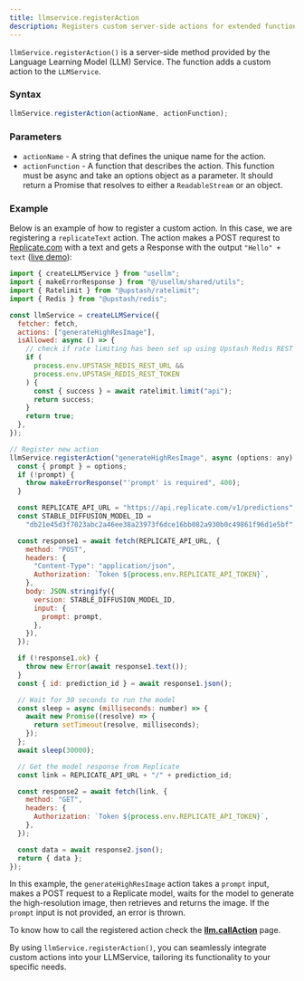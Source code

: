 ```yaml
---
title: llmservice.registerAction
description: Registers custom server-side actions for extended functionality.
---
```


`llmService.registerAction()` is a server-side method provided by the Language Learning Model (LLM) Service.
The function adds a custom action to the `LLMService`.

### Syntax

```javascript
llmService.registerAction(actionName, actionFunction);
```

### Parameters

- `actionName` - A string that defines the unique name for the action.
- `actionFunction` - A function that describes the action. This function must be async and take an options object as a parameter. It should return a Promise that resolves to either a `ReadableStream` or an object.

### Example

Below is an example of how to register a custom action. In this case, we are registering a `replicateText` action.
The action makes a POST requrest to [Replicate.com](https://replicate.com/docs/reference/http#predictions.create) with a text and gets a Response with the output `"Hello" + text` ([live demo](http://usellm.org/demo/register-action)):

```javascript
import { createLLMService } from "usellm";
import { makeErrorResponse } from "@/usellm/shared/utils";
import { Ratelimit } from "@upstash/ratelimit";
import { Redis } from "@upstash/redis";

const llmService = createLLMService({
  fetcher: fetch,
  actions: ["generateHighResImage"],
  isAllowed: async () => {
    // check if rate limiting has been set up using Upstash Redis REST API
    if (
      process.env.UPSTASH_REDIS_REST_URL &&
      process.env.UPSTASH_REDIS_REST_TOKEN
    ) {
      const { success } = await ratelimit.limit("api");
      return success;
    }
    return true;
  },
});

// Register new action
llmService.registerAction("generateHighResImage", async (options: any) => {
  const { prompt } = options;
  if (!prompt) {
    throw makeErrorResponse("'prompt' is required", 400);
  }

  const REPLICATE_API_URL = "https://api.replicate.com/v1/predictions";
  const STABLE_DIFFUSION_MODEL_ID =
    "db21e45d3f7023abc2a46ee38a23973f6dce16bb082a930b0c49861f96d1e5bf";

  const response1 = await fetch(REPLICATE_API_URL, {
    method: "POST",
    headers: {
      "Content-Type": "application/json",
      Authorization: `Token ${process.env.REPLICATE_API_TOKEN}`,
    },
    body: JSON.stringify({
      version: STABLE_DIFFUSION_MODEL_ID,
      input: {
        prompt: prompt,
      },
    }),
  });

  if (!response1.ok) {
    throw new Error(await response1.text());
  }
  const { id: prediction_id } = await response1.json();

  // Wait for 30 seconds to run the model
  const sleep = async (milliseconds: number) => {
    await new Promise((resolve) => {
      return setTimeout(resolve, milliseconds);
    });
  };
  await sleep(30000);

  // Get the model response from Replicate
  const link = REPLICATE_API_URL + "/" + prediction_id;

  const response2 = await fetch(link, {
    method: "GET",
    headers: {
      Authorization: `Token ${process.env.REPLICATE_API_TOKEN}`,
    },
  });

  const data = await response2.json();
  return { data };
});
```

In this example, the `generateHighResImage` action takes a `prompt` input, makes a POST request to a
Replicate model, waits for the model to generate the high-resolution image, then retrieves and
returns the image. If the `prompt` input is not provided, an error is thrown.

To know how to call the registered action check the [**llm.callAction**](http://usellm.org/docs/api-reference/call-action) page.

By using `llmService.registerAction()`, you can seamlessly integrate custom actions into your LLMService, tailoring its functionality to your specific needs.
